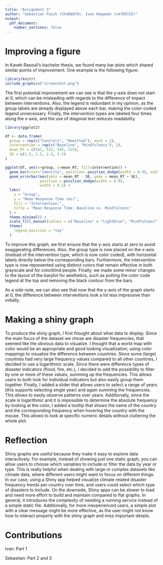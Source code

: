 ```yaml
---
title: "Assignment 3"
author: "Sebastian Pusch (S5488079), Ivan Hegeman (s4789725)"
output: 
  pdf_document:
    number_sections: false
---
```

# Improving a figure

In Kaveh Rasouli's bachelor thesis, we found many bar plots which shared similar points of improvement. One example is the following figure:
```r
library(knitr)
include_graphics("screenshot.png")
```

The first potential improvement we can see is that the y-axis does not start at 0, which can be misleading with regards to the difference of impact between interventions. Also, the legend is redundant in my opinion, as the group labels are already displayed above each bar, making the color-coded legend unnecessary. Finally, the intervention types are labeled four times along the x-axis, and the use of diagonal text reduces readability.

```r
library(ggplot2)

df <- data.frame(
  group = rep(c("Controls", "Remitted"), each = 2),
  intervention = rep(c("Baseline", "Mindfulness"), 2),
  mean_RT = c(541, 532, 545, 525),
  SE = c(1.5, 2.5, 2.5, 2.5)
)

ggplot(df, aes(x=group, y=mean_RT, fill=intervention)) +
  geom_bar(stat="identity", position= position_dodge(width = 0.9), width=0.8) +
  geom_errorbar(aes(ymin = mean_RT - SE, ymax = mean_RT + SE),
                position = position_dodge(width = 0.9),
                width = 0.2) +
  labs(
    x = "Group",
    y = "Mean Response Time (ms)",
    fill = "Intervention:",
    title = "Mean Response Time: Baseline vs. Mindfulness"
  ) +
  theme_minimal() +
  scale_fill_manual(values = c("Baseline" = "lightblue", "Mindfulness" = "steelblue")) +
  theme(
    legend.position = "top"
  )
```
To improve this graph, we first ensure that the y-axis starts at zero to avoid exaggerating differences. Also, the group type is now placed on the x-axis (instead of the intervention type, which is now color coded), with horizontal labels directly below the corresponding bars. Furthermore, the intervention type is now represented using distinct colors that remain effective in both grayscale and for colorblind people. Finally, we made some minor changes to the layout of the barplot for aesthetics, such as putting the color code legend at the top and removing the black contour from the bars.

As a side note, we can also see that now that the y-axis of the graph starts at 0, the difference between interventions look a lot less impressive than initially.

# Making a shiny graph

To produce the shiny graph, I first thought about what data to display. Since the main focus of the dataset we chose are disaster frequencies, that seemed like the obvious data to visualize. I thought that a world map with color would be an appropriate and good looking visualization, using color mappings to visualize the difference between countries. Since some (large) countries had very large frequency values compared to all other countries, I decided to use a logarithmic scale. Since there were difference types of disaster indicators (flood, fire, etc.), I decided to add the possibility to filter by one or more of these values, summing up the frequencies. This allows users to both look for individual indicators but also easily group them together. Finally, I added a slider that allows users to select a range of years (this supports selecting single year) and again summing the frequencies. This allows to easily observe patterns over years. Additionally, since the scale is logarithmic and it is impossible to determine the absolute frequency by looking at the color, I added a tooltip that shows the name of the country and the corresponding frequency when hovering the country with the mouse. This allows to look at specific numeric details without cluttering the whole plot.

# Reflection

Shiny graphs are useful because they make it easy to explore data interactively. For example, instead of showing just one static graph, you can allow users to choose which variables to include or filter the data by year or type. This is really helpful when dealing with large or complex datasets like climate data, where different users might want to focus on different things. In our case, using a Shiny app helped visualize climate related disaster frequency trends per country over time, and users could select which type of disasters to include. On the downside, Shiny apps can be slower to load and need more effort to build and maintain compared to flat graphs. In general, it introduces the complexity of needing a running service instead of a simple static file. Additionally, for more inexperienced users, a simple plot with a clear message might be more effective, as the user might not know how to interact properly with the shiny graph and miss important details.

# Contributions

Ivan: Part 1

Sebastian: Part 2 and 3
